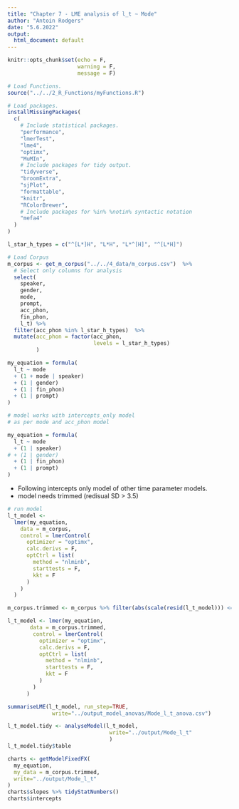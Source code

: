 ```yaml
---
title: "Chapter 7 - LME analysis of l_t ~ Mode"
author: "Antoin Rodgers"
date: "5.6.2022"
output:
  html_document: default
---
```


```r
knitr::opts_chunk$set(echo = F,
                      warning = F,
                      message = F)

# Load Functions.
source("../../2_R_Functions/myFunctions.R") 

# Load packages.
installMissingPackages(
  c(
    # Include statistical packages.
    "performance",
    "lmerTest",
    "lme4",
    "optimx",
    "MuMIn",
    # Include packages for tidy output.
    "tidyverse",
    "broomExtra",
    "sjPlot",
    "formattable",
    "knitr",
    "RColorBrewer",
    # Include packages for %in% %notin% syntactic notation
    "mefa4"
  )
)

```

```r
l_star_h_types = c("^[L*]H", "L*H", "L*^[H]", "^[L*H]")

# Load Corpus
m_corpus <- get_m_corpus("../../4_data/m_corpus.csv")  %>%
  # Select only columns for analysis
  select(
    speaker,
    gender,
    mode,
    prompt,
    acc_phon,
    fin_phon,
    l_t) %>% 
  filter(acc_phon %in% l_star_h_types)  %>% 
  mutate(acc_phon = factor(acc_phon,
                           levels = l_star_h_types)
         )
```

```r
my_equation = formula(
  l_t ~ mode
  + (1 + mode | speaker)
  + (1 | gender)
  + (1 | fin_phon)
  + (1 | prompt)
)

# model works with intercepts_only model
# as per mode and acc_phon model

my_equation = formula(
  l_t ~ mode
  + (1 | speaker)
# + (1 | gender)
  + (1 | fin_phon)
  + (1 | prompt)
)
```

- Following intercepts only model of other time parameter models.
- model needs trimmed (redisual SD > 3.5)


```r

# run model
l_t_model <-
  lmer(my_equation,
    data = m_corpus,
    control = lmerControl(
      optimizer = "optimx",
      calc.derivs = F,
      optCtrl = list(
        method = "nlminb",
        starttests = F,
        kkt = F
      )
    )
  )

m_corpus.trimmed <- m_corpus %>% filter(abs(scale(resid(l_t_model))) <= 3.5)

l_t_model <- lmer(my_equation,
       data = m_corpus.trimmed,
        control = lmerControl(
          optimizer = "optimx",
          calc.derivs = F,
          optCtrl = list(
            method = "nlminb",
            starttests = F,
            kkt = F
          )
        )
      )

summariseLME(l_t_model, run_step=TRUE,
              write="../output_model_anovas/Mode_l_t_anova.csv")

```
 
```r

l_t_model.tidy <- analyseModel(l_t_model,
                                write="../output/Mode_l_t"
                                )
l_t_model.tidy$table

```

```r

charts <- getModelFixedFX(
  my_equation,
  my_data = m_corpus.trimmed,
  write="../output/Mode_l_t"
)
charts$slopes %>% tidyStatNumbers()
charts$intercepts

```
